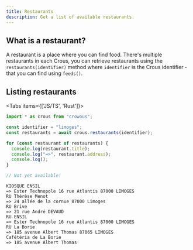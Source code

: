 ```yaml
---
title: Restaurants
description: Get a list of available restaurants.
---
```



## What is a restaurant?

A restaurant is a place where you can find food.
There's multiple restaurants in each Crous, you can retrieve restaurants using the `restaurants(identifier)` method where `identifier` is the Crous identifier - that you can find using `feeds()`.

## Listing restaurants

<Tabs items={['JS/TS', 'Rust']}>
```ts tab="JS/TS"
import * as crous from "crowous";

const identifier = "limoges";
const restaurants = await crous.restaurants(identifier);

for (const restaurant of restaurants) {
  console.log(restaurant.title);
  console.log("=>", restaurant.address);
  console.log();
}
```
 
```ts tab="Rust"
// Not yet available!
```
</Tabs>

```console title="output.txt"
KIOSQUE ENSIL
=> Ester Technopole 16 rue Atlantis 87000 LIMOGES
RU Thérèse Menot
=> 24 allée de la cornue 87000 Limoges
RU Brive
=> 21 rue André DEVAUD
RU ENSIL
=> Ester Technopole 16 rue Atlantis 87000 LIMOGES
RU La Borie
=> 185 avenue Albert Thomas 87065 LIMOGES
Cafétéria de La Borie
=> 185 avenue Albert Thomas
```
